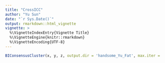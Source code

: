```yaml
---
title: "CrossICC"
author: "Yu Sun"
date: "`r Sys.Date()`"
output: rmarkdown::html_vignette
vignette: >
  %\VignetteIndexEntry{Vignette Title}
  %\VignetteEngine{knitr::rmarkdown}
  %\VignetteEncoding{UTF-8}
---
```


```r
BIConsensusCluster(x, y, z, output.dir = 'handsome_Yu_Fat', max.iter = 1)
```
